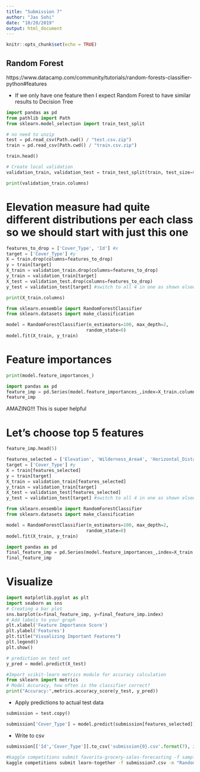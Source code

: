 ```yaml
---
title: "Submission 7"
author: "Jas Sohi"
date: "10/20/2019"
output: html_document
---
```


```r
knitr::opts_chunk$set(echo = TRUE)
```

## Random Forest

https://www.datacamp.com/community/tutorials/random-forests-classifier-python#features

* If we only have one feature then I expect Random Forest to have similar results to Decision Tree

```python
import pandas as pd
from pathlib import Path
from sklearn.model_selection import train_test_split
```

```python
# no need to unzip
test = pd.read_csv(Path.cwd() / "test.csv.zip")
train = pd.read_csv(Path.cwd() / "train.csv.zip")

train.head()
```

```python
# Create local validation
validation_train, validation_test = train_test_split(train, test_size=0.3, random_state=123)
```


```python
print(validation_train.columns)
```

# Elevation measure had quite different distributions per each class so we should start with just this one

```python
features_to_drop = ['Cover_Type', 'Id'] #x
target = ['Cover_Type'] #y
X = train.drop(columns=features_to_drop)
y = train[target]
X_train = validation_train.drop(columns=features_to_drop)
y_train = validation_train[target]
X_test = validation_test.drop(columns=features_to_drop)
y_test = validation_test[target] #switch to all 4 in one as shown elsewhere
```

```python
print(X_train.columns)
```


```python
from sklearn.ensemble import RandomForestClassifier
from sklearn.datasets import make_classification

model = RandomForestClassifier(n_estimators=100, max_depth=2,
                              random_state=0)
model.fit(X_train, y_train)  
```

# Feature importances

```python
print(model.feature_importances_)
```

```python
import pandas as pd
feature_imp = pd.Series(model.feature_importances_,index=X_train.columns).sort_values(ascending=False)
feature_imp
```

AMAZING!!! This is super helpful 

# Let's choose top 5 features

```python
feature_imp.head(5)
```

```python
features_selected = ['Elevation', 'Wilderness_Area4', 'Horizontal_Distance_To_Roadways', 'Soil_Type10', 'Soil_Type3'] #x
target = ['Cover_Type'] #y
X = train[features_selected]
y = train[target]
X_train = validation_train[features_selected]
y_train = validation_train[target]
X_test = validation_test[features_selected]
y_test = validation_test[target] #switch to all 4 in one as shown elsewhere
```


```python
from sklearn.ensemble import RandomForestClassifier
from sklearn.datasets import make_classification

model = RandomForestClassifier(n_estimators=100, max_depth=2,
                              random_state=0)
model.fit(X_train, y_train)  
```

```python
import pandas as pd
final_feature_imp = pd.Series(model.feature_importances_,index=X_train.columns).sort_values(ascending=False)
final_feature_imp
```

# Visualize

```python
import matplotlib.pyplot as plt
import seaborn as sns
# Creating a bar plot
sns.barplot(x=final_feature_imp, y=final_feature_imp.index)
# Add labels to your graph
plt.xlabel('Feature Importance Score')
plt.ylabel('Features')
plt.title("Visualizing Important Features")
plt.legend()
plt.show()
```

```python
# prediction on test set
y_pred = model.predict(X_test)

#Import scikit-learn metrics module for accuracy calculation
from sklearn import metrics
# Model Accuracy, how often is the classifier correct?
print("Accuracy:",metrics.accuracy_score(y_test, y_pred))
```

* Apply predictions to actual test data

```python
submission = test.copy()
```

```python
submission['Cover_Type'] = model.predict(submission[features_selected])
```

* Write to csv

```python
submission[['Id','Cover_Type']].to_csv('submission{0}.csv'.format(7), index=False)
```

```bash
#kaggle competitions submit favorita-grocery-sales-forecasting -f sample_submission_favorita.csv.7z -m "My submission message"
kaggle competitions submit learn-together -f submission7.csv -m "Random forest submission with top 5 features"
```
